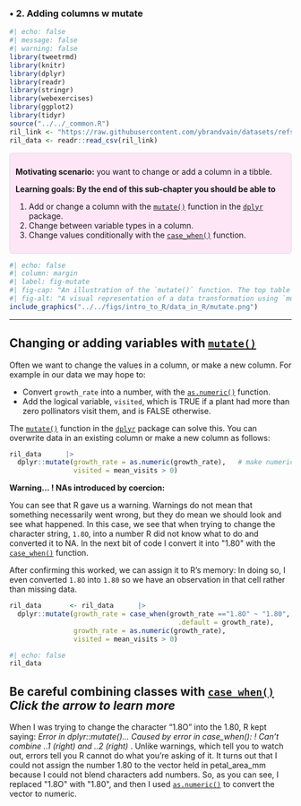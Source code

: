 ### • 2. Adding columns w mutate {.unnumbered #add_vars}




```r
#| echo: false
#| message: false
#| warning: false
library(tweetrmd)
library(knitr)
library(dplyr)
library(readr)
library(stringr)
library(webexercises)
library(ggplot2)
library(tidyr)
source("../../_common.R") 
ril_link <- "https://raw.githubusercontent.com/ybrandvain/datasets/refs/heads/master/clarkia_rils.csv"
ril_data <- readr::read_csv(ril_link)
```




::: {.motivation style="background-color: #ffe6f7; padding: 10px; border: 1px solid #ddd; border-radius: 5px;"}


**Motivating scenario:**  you want to change or add a column in a tibble.      

**Learning goals: By the end of this sub-chapter you should be able to**  

1. Add or change a column with the  [`mutate()`](https://dplyr.tidyverse.org/reference/mutate.html) function in  the [`dplyr`](https://dplyr.tidyverse.org/index.html) package.  
2. Change between variable types in a column.  
3. Change values conditionally with the [`case_when()`](https://dplyr.tidyverse.org/reference/case_when.html) function.  
:::     


```r
#| echo: false
#| column: margin
#| label: fig-mutate
#| fig-cap: "An illustration of the `mutate()` function. The top table represents the original dataset, containing columns for the proportion of hybrids (`prop_hyb`) and the number of individuals assayed (`n_assayed`). The `mutate()` function is then applied to compute `n_hyb`, the total number of hybrid individuals, by multiplying `prop_hyb` by `n_assayed`. The resulting dataset, shown in the bottom table, includes this newly created `n_hyb` column."  
#| fig-alt: "A visual representation of a data transformation using `mutate()` in `dplyr`. The top table contains two columns: `prop_hyb` (proportion of hybrids) and `n_assayed` (number of individuals assayed), with values showing different proportions and a constant sample size of 8. Below, an R code snippet applies `mutate(n_hyb = prop_hyb * n_assayed)`, generating a new column, `n_hyb`, which contains the computed number of hybrids (0, 1, and 2, respectively). The updated dataset is displayed in a bottom table with the new `n_hyb` column highlighted in a darker shade." 
include_graphics("../../figs/intro_to_R/data_in_R/mutate.png")
```

--- 



## Changing or adding variables with [`mutate()`](https://dplyr.tidyverse.org/reference/mutate.html)

Often we want to change the values in a column, or make a new column. For example in our data we may hope to:   


- Convert `growth_rate` into a number, with the [`as.numeric()`](https://stat.ethz.ch/R-manual/R-devel/library/base/html/numeric.html) function. 
- Add the logical variable, `visited`, which is TRUE if a plant had more than zero pollinators visit them, and is FALSE otherwise.

The [`mutate()`](https://dplyr.tidyverse.org/reference/mutate.html) function in the [`dplyr`](https://dplyr.tidyverse.org/index.html) package can solve this. You can overwrite data in an existing column or make a new column as follows: 

```r
ril_data      |>
  dplyr::mutate(growth_rate = as.numeric(growth_rate),   # make numeric
                visited = mean_visits > 0)
```


:::fyi
**Warning... ! NAs introduced by coercion:**  

You can see that R gave us a warning. Warnings do not mean that something necessarily went wrong, but they do mean we should look and see what happened. In this case, we see that when trying to change the character string, `1.8O`, into a number R did not know what to do and converted it to NA. In the next bit of code I convert it into \"1.80\"  with the [`case_when()`](https://dplyr.tidyverse.org/reference/case_when.html) function.
:::

After confirming this worked, we can assign it to R's memory: In doing so, I even converted `1.8O` into `1.80` so we have an observation in that cell rather than missing data.  

```r
ril_data       <- ril_data      |>
  dplyr::mutate(growth_rate = case_when(growth_rate =="1.8O" ~ "1.80",
                                          .default = growth_rate),  
                growth_rate = as.numeric(growth_rate),
                visited = mean_visits > 0)
```

```r
#| echo: false
ril_data
```

::: {.callout-warning collapse="true"}   
## Be careful combining classes with [`case_when()`](https://dplyr.tidyverse.org/reference/case_when.html) *Click the arrow to learn more*

When I was trying to change the character "1.8O" into the 1.80, R kept saying: *Error in  dplyr::mutate()... Caused by error in case_when(): ! Can't combine  ..1 (right) <double> and ..2 (right) <character>*.  Unlike warnings, which tell you to watch out, errors tell you R cannot do what you're asking of it. It turns out that I could not assign the number 1.80 to the vector held in petal_area_mm because I could not blend characters add numbers. So, as you can see, I replaced \"1.8O\" with \"1.80\", and then I used [`as.numeric()`](https://stat.ethz.ch/R-manual/R-devel/library/base/html/numeric.html) to convert the vector to numeric.  

:::

